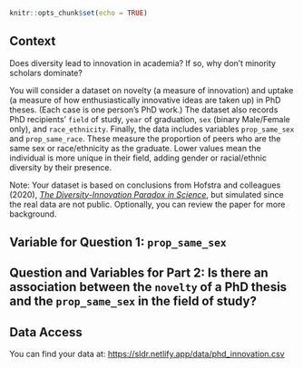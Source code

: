 

```r
knitr::opts_chunk$set(echo = TRUE)
```

## Context

Does diversity lead to innovation in academia? If so, why don’t minority scholars dominate?

You will consider a dataset on novelty (a measure of innovation) and uptake (a measure of how enthusiastically innovative ideas are taken up) in PhD theses. (Each case is one person's PhD work.) The dataset also records PhD recipients’ `field` of study, `year` of graduation, `sex` (binary Male/Female only), and `race_ethnicity`. Finally, the data includes variables `prop_same_sex` and `prop_same_race`. These measure the proportion of peers who are the same sex or race/ethnicity as the graduate. Lower values mean the individual is more unique in their field, adding gender or racial/ethnic diversity by their presence.

Note: Your dataset is based on conclusions from Hofstra and colleagues (2020), [*The Diversity-Innovation Paradox in Science*](https://www.pnas.org/content/117/17/9284), but simulated since the real data are not public. Optionally, you can review the paper for more background.

## Variable for Question 1: `prop_same_sex`

## Question and Variables for Part 2: Is there an association between the `novelty` of a PhD thesis and the `prop_same_sex` in the field of study?



## Data Access

You can find your data at: <https://sldr.netlify.app/data/phd_innovation.csv>

<!-- ## Notes -->
